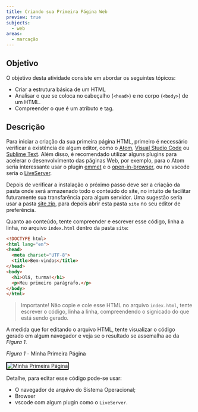 ```yaml
---
title: Criando sua Primeira Página Web
preview: true
subjects:
  - web
areas:
  - marcação
---
```



## Objetivo

O objetivo desta atividade consiste em abordar os seguintes tópicos:

- Criar a estrutura básica de um HTML
- Analisar o que se coloca no cabeçalho (`<head>`) e no corpo (`<body>`) de um HTML.
- Compreender o que é um atributo e tag.

## Descrição

Para iniciar a criação da sua primeira página HTML, primeiro é necessário verificar a existência de algum editor, como o [Atom](https://atom.io/), [Visual Studio Code](https://code.visualstudio.com/) ou [Sublime Text](https://www.sublimetext.com/). Além disso, é recomendado utilizar alguns plugins para acelerar o desenvolvimento das páginas Web, por exemplo, para o Atom seria interessante usar o plugin [emmet](https://emmet.io/) e o [open-in-browser](https://atom.io/packages/open-in-browser), ou no vscode seria o [LiveServer](https://marketplace.visualstudio.com/items?itemName=ritwickdey.LiveServer).

Depois de verificar a instalação o próximo passo deve ser a criação da pasta onde será armazenado todo o conteúdo do site, no intuito de facilitar futuramente sua transfarência para algum servidor.
Uma sugestão seria usar a pasta [site.zip](site.zip), para depois abrir esta pasta `site` no seu editor de preferência.

Quanto ao conteúdo, tente compreender e escrever esse código, linha a linha, no arquivo `index.html` dentro da pasta `site`:

```html
<!DOCTYPE html>
<html lang="en">
<head>
  <meta charset="UTF-8">
  <title>Bem-vindos</title>
</head>
<body>
  <h1>Olá, turma!</h1>
  <p>Meu primeiro parágrafo.</p>
</body>
</html>
```

> Importante! Não copie e cole esse HTML no arquivo `index.html`, tente escrever o código, linha a linha, compreendendo o signicado do que está sendo gerado.

A medida que for editando o arquivo HTML, tente visualizar o código gerado em algum navegador e veja se o resultado se assemalha ao da *Figura 1*.

*Figura 1* - Minha Primeira Página

<Image src={screen} alt="Minha Primeira Página" style="border: 2px solid #000" />

Detalhe, para editar esse código pode-se usar:
  * O navegador de arquivo do Sistema Operacional;
  * Browser
  * vscode com algum plugin como o `LiveServer`.
